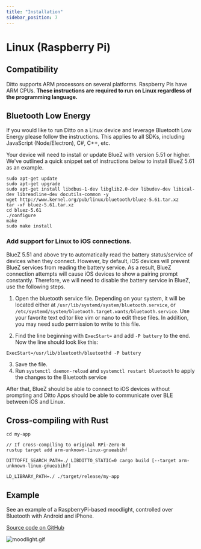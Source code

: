 ```yaml
---
title: "Installation"
sidebar_position: 7
---
```


# Linux (Raspberry Pi)

## Compatibility

Ditto supports ARM processors on several platforms. Raspberry Pis have ARM CPUs. __These instructions are required to run on Linux regardless of the programming language.__

## Bluetooth Low Energy

If you would like to run Ditto on a Linux device and leverage Bluetooth Low
Energy please follow the instructions. This applies to all SDKs, including 
JavaScript (Node/Electron), C#, C++, etc. 

Your device will need to install or update BlueZ with version 5.51 or higher. We've outlined a quick snippet set of instructions below to install BlueZ 5.61 as an example.

```
sudo apt-get update
sudo apt-get upgrade
sudo apt-get install libdbus-1-dev libglib2.0-dev libudev-dev libical-dev libreadline-dev docutils-common -y
wget http://www.kernel.org/pub/linux/bluetooth/bluez-5.61.tar.xz
tar -xf bluez-5.61.tar.xz
cd bluez-5.61
./configure
make
sudo make install
```

### Add support for Linux to iOS connections.

BlueZ 5.51 and above try to automatically read the battery status/service of
devices when they connect. However, by default, iOS devices will prevent BlueZ
services from reading the battery service. As a result, BlueZ connection
attempts will cause iOS devices to show a pairing prompt constantly. Therefore,
we will need to disable the battery service in BlueZ, use the following steps.

1. Open the bluetooth service file. Depending on your system, it will be located
either at `/usr/lib/systemd/system/bluetooth.service`, or
`/etc/systemd/system/bluetooth.target.wants/bluetooth.service`. Use your
favorite text editor like vim or nano to edit these files. In addition, you may
need sudo permission to write to this file.

2. Find the line beginning with `ExecStart=` and add `-P battery` to the end. Now the line should look like this:

```
ExecStart=/usr/lib/bluetooth/bluetoothd -P battery
```

3. Save the file.
4. Run `systemctl daemon-reload` and `systemctl restart bluetooth` to apply the changes to the Bluetooth service

After that, BlueZ should be able to connect to iOS devices without prompting and
Ditto Apps should be able to communicate over BLE between iOS and Linux.

## Cross-compiling with Rust

```
cd my-app

// If cross-compiling to original RPi-Zero-W
rustup target add arm-unknown-linux-gnueabihf

DITTOFFI_SEARCH_PATH=./ LIBDITTO_STATIC=0 cargo build [--target arm-unknown-linux-gnueabihf]

LD_LIBRARY_PATH=./ ./target/release/my-app
```

## Example

See an example of a RaspberryPi-based moodlight, controlled over Bluetooth with Android and iPhone. 

[Source code on GitHub](https://github.com/getditto/moodlight)

![moodlight.gif](moodlight.gif)
